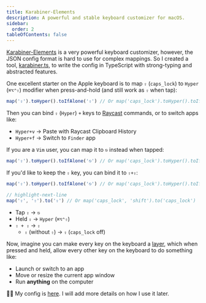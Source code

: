```yaml
---
title: Karabiner-Elements
description: A powerful and stable keyboard customizer for macOS.
sidebar:
  order: 2
tableOfContents: false
---
```


[Karabiner-Elements](https://karabiner-elements.pqrs.org/) is a very powerful
keyboard customizer, however, the JSON config format is hard to use for complex mappings.
So I created a tool, [karabiner.ts](https://github.com/evan-liu/karabiner.ts),
to write the config in TypeScript with strong-typing and abstracted features.


<Tabs>
  <TabItem label="Brew install">
    <BrewInstallCask name="karabiner-elements" />
  </TabItem>
  <TabItem label="Brewfile">
    <BrewfileCask name="karabiner-elements" />
  </TabItem>
  <TabItem label="Download">
    <DownloadCard url="https://karabiner-elements.pqrs.org/" />
  </TabItem>
</Tabs>

One excellent starter on the Apple keyboard is to map `⇪` (`caps_lock`) to `Hyper`
(`⌘⌥⌃⇧`) modifier when press-and-hold (and still work as `⇪` when tap):

```typescript
map('⇪').toHyper().toIfAlone('⇪') // Or map('caps_lock').toHyper().toIfAlone('caps_lock')
```

Then you can bind `⇪` (`Hyper`) `+` keys to [Raycast](./raycast) commands, or to
switch apps like:

- `Hyper+v` -> Paste with Raycast Clipboard History
- `Hyper+f` -> Switch to `Finder` app

If you are a `Vim` user, you can map it to `⎋` instead when tapped:

```typescript
map('⇪').toHyper().toIfAlone('⎋') // Or map('caps_lock').toHyper().toIfAlone('escape')
```

If you'd like to keep the `⇪` key, you can bind it to `⇧+⇪`:

```typescript
map('⇪').toHyper().toIfAlone('⎋') // Or map('caps_lock').toHyper().toIfAlone('escape')

// highlight-next-line
map('⇪', '⇧').to('⇪') // Or map('caps_lock', 'shift').to('caps_lock')
```

- Tap `⇪` -> `⎋`
- Held `⇪` -> `Hyper` (`⌘⌥⌃⇧`)
- `⇧ + ⇪` -> `⇪`
  - `⇪` (without `⇧`) -> `⇪` (`caps_lock` off)

Now, imagine you can make every key on the keyboard a
[layer](https://evan-liu.github.io/karabiner.ts/rules/layer), which when pressed
and held, allow every other key on the keyboard to do something like:

- Launch or switch to an app
- Move or resize the current app window
- Run **anything** on the computer

👨‍💻 My config is [here](https://github.com/evan-liu/karabiner-config/blob/main/src/index.ts).
I will add more details on how I use it later.
